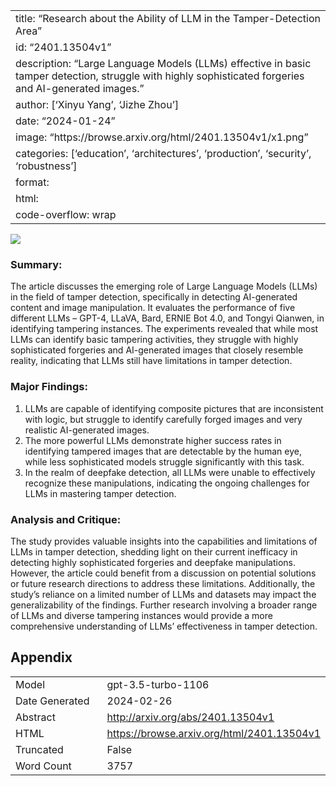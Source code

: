 
---
title: "Research about the Ability of LLM in the Tamper-Detection Area"
id: "2401.13504v1"
description: "Large Language Models (LLMs) effective in basic tamper detection, struggle with highly sophisticated forgeries and AI-generated images."
author: ['Xinyu Yang', 'Jizhe Zhou']
date: "2024-01-24"
image: "https://browse.arxiv.org/html/2401.13504v1/x1.png"
categories: ['education', 'architectures', 'production', 'security', 'robustness']
format:
  html:
    code-overflow: wrap
---

![](https://browse.arxiv.org/html/2401.13504v1/x1.png)

### **Summary:**
The article discusses the emerging role of Large Language Models (LLMs) in the field of tamper detection, specifically in detecting AI-generated content and image manipulation. It evaluates the performance of five different LLMs – GPT-4, LLaVA, Bard, ERNIE Bot 4.0, and Tongyi Qianwen, in identifying tampering instances. The experiments revealed that while most LLMs can identify basic tampering activities, they struggle with highly sophisticated forgeries and AI-generated images that closely resemble reality, indicating that LLMs still have limitations in tamper detection.

### **Major Findings:**
1. LLMs are capable of identifying composite pictures that are inconsistent with logic, but struggle to identify carefully forged images and very realistic AI-generated images.
2. The more powerful LLMs demonstrate higher success rates in identifying tampered images that are detectable by the human eye, while less sophisticated models struggle significantly with this task.
3. In the realm of deepfake detection, all LLMs were unable to effectively recognize these manipulations, indicating the ongoing challenges for LLMs in mastering tamper detection.

### **Analysis and Critique:**
The study provides valuable insights into the capabilities and limitations of LLMs in tamper detection, shedding light on their current inefficacy in detecting highly sophisticated forgeries and deepfake manipulations. However, the article could benefit from a discussion on potential solutions or future research directions to address these limitations. Additionally, the study's reliance on a limited number of LLMs and datasets may impact the generalizability of the findings. Further research involving a broader range of LLMs and diverse tampering instances would provide a more comprehensive understanding of LLMs' effectiveness in tamper detection.

## Appendix

|          |          |
|----------|----------|
| Model     | gpt-3.5-turbo-1106       |
| Date Generated     | 2024-02-26       |
| Abstract | [http://arxiv.org/abs/2401.13504v1](http://arxiv.org/abs/2401.13504v1)        |
| HTML     | [https://browse.arxiv.org/html/2401.13504v1](https://browse.arxiv.org/html/2401.13504v1)       |
| Truncated       | False       |
| Word Count       | 3757       |